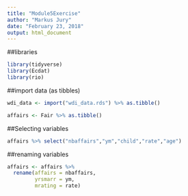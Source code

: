 ```yaml
---
title: "Module5Exercise"
author: "Markus Jury"
date: "February 23, 2018"
output: html_document
---
```

##libraries
```r
library(tidyverse)
library(Ecdat)
library(rio)
```

##import data (as tibbles)
```r
wdi_data <- import("wdi_data.rds") %>% as.tibble()
```

```r
affairs <- Fair %>% as.tibble()
```

##Selecting variables
```r
affairs %>% select("nbaffairs","ym","child","rate","age")
```

##renaming variables
```r
affairs <- affairs %>%
  rename(affairs = nbaffairs,
         yrsmarr = ym,
         mrating = rate)
```